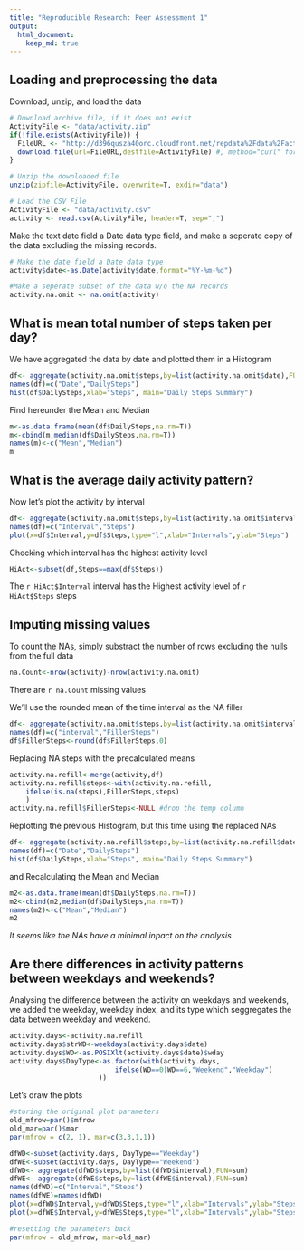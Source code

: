 ```yaml
---
title: "Reproducible Research: Peer Assessment 1"
output: 
  html_document:
    keep_md: true
---
```



## Loading and preprocessing the data
Download, unzip, and load the data
```r
# Download archive file, if it does not exist
ActivityFile <- "data/activity.zip"
if(!file.exists(ActivityFile)) {
  FileURL <- "http://d396qusza40orc.cloudfront.net/repdata%2Fdata%2Factivity.zip"
  download.file(url=FileURL,destfile=ActivityFile) #, method="curl" for Mac
}

# Unzip the downloaded file
unzip(zipfile=ActivityFile, overwrite=T, exdir="data")

# Load the CSV File
ActivityFile <- "data/activity.csv"
activity <- read.csv(ActivityFile, header=T, sep=",")
```

Make the text date field a Date data type field, and make a seperate copy of the data excluding the missing records.
```r
# Make the date field a Date data type
activity$date<-as.Date(activity$date,format="%Y-%m-%d")

#Make a seperate subset of the data w/o the NA records
activity.na.omit <- na.omit(activity) 
```

## What is mean total number of steps taken per day?
We have aggregated the data by date and plotted them in a Histogram
```r
df<- aggregate(activity.na.omit$steps,by=list(activity.na.omit$date),FUN=sum)
names(df)=c("Date","DailySteps")
hist(df$DailySteps,xlab="Steps", main="Daily Steps Summary")
```

Find hereunder the Mean and Median
```r
m<-as.data.frame(mean(df$DailySteps,na.rm=T))
m<-cbind(m,median(df$DailySteps,na.rm=T))
names(m)<-c("Mean","Median")
m
```

## What is the average daily activity pattern?
Now let's plot the activity by interval
```r
df<- aggregate(activity.na.omit$steps,by=list(activity.na.omit$interval),FUN=sum)
names(df)=c("Interval","Steps")
plot(x=df$Interval,y=df$Steps,type="l",xlab="Intervals",ylab="Steps")
```

Checking which interval has the highest activity level
```r
HiAct<-subset(df,Steps==max(df$Steps))
```
The `r HiAct$Interval` interval has the Highest activity level of `r HiAct$Steps` steps

## Imputing missing values
To count the NAs, simply substract the number of rows excluding the nulls from the full data
```r
na.Count<-nrow(activity)-nrow(activity.na.omit)
```
There are `r na.Count` missing values

We'll use the rounded mean of the time interval as the NA filler
```r
df<- aggregate(activity.na.omit$steps,by=list(activity.na.omit$interval),FUN=mean)
names(df)=c("interval","FillerSteps")
df$FillerSteps<-round(df$FillerSteps,0)
```

Replacing NA steps with the precalculated means
```r
activity.na.refill<-merge(activity,df)
activity.na.refill$steps<-with(activity.na.refill,
    ifelse(is.na(steps),FillerSteps,steps)
    )
activity.na.refill$FillerSteps<-NULL #drop the temp column
```

Replotting the previous Histogram, but this time using the replaced NAs
```r
df<- aggregate(activity.na.refill$steps,by=list(activity.na.refill$date),FUN=sum)
names(df)=c("Date","DailySteps")
hist(df$DailySteps,xlab="Steps", main="Daily Steps Summary")
```

and Recalculating the Mean and Median
```r
m2<-as.data.frame(mean(df$DailySteps,na.rm=T))
m2<-cbind(m2,median(df$DailySteps,na.rm=T))
names(m2)<-c("Mean","Median")
m2
```
*It seems like the NAs have a minimal inpact on the analysis*



## Are there differences in activity patterns between weekdays and weekends?
Analysing the difference between the activity on weekdays and weekends, we added the weekday, weekday index, and its type which seggregates the data between weekday and weekend.
```r
activity.days<-activity.na.refill
activity.days$strWD<-weekdays(activity.days$date)
activity.days$WD<-as.POSIXlt(activity.days$date)$wday
activity.days$DayType<-as.factor(with(activity.days, 
                          ifelse(WD==0|WD==6,"Weekend","Weekday")
                      ))
```

Let's draw the plots
```r
#storing the original plot parameters
old_mfrow=par()$mfrow
old_mar=par()$mar
par(mfrow = c(2, 1), mar=c(3,3,1,1))

dfWD<-subset(activity.days, DayType=="Weekday")
dfWE<-subset(activity.days, DayType=="Weekend")
dfWD<- aggregate(dfWD$steps,by=list(dfWD$interval),FUN=sum)
dfWE<- aggregate(dfWE$steps,by=list(dfWE$interval),FUN=sum)
names(dfWD)=c("Interval","Steps")
names(dfWE)=names(dfWD)
plot(x=dfWD$Interval,y=dfWD$Steps,type="l",xlab="Intervals",ylab="Steps", main="Weekdays")
plot(x=dfWE$Interval,y=dfWE$Steps,type="l",xlab="Intervals",ylab="Steps", main="Weekends")

#resetting the parameters back
par(mfrow = old_mfrow, mar=old_mar)
```



